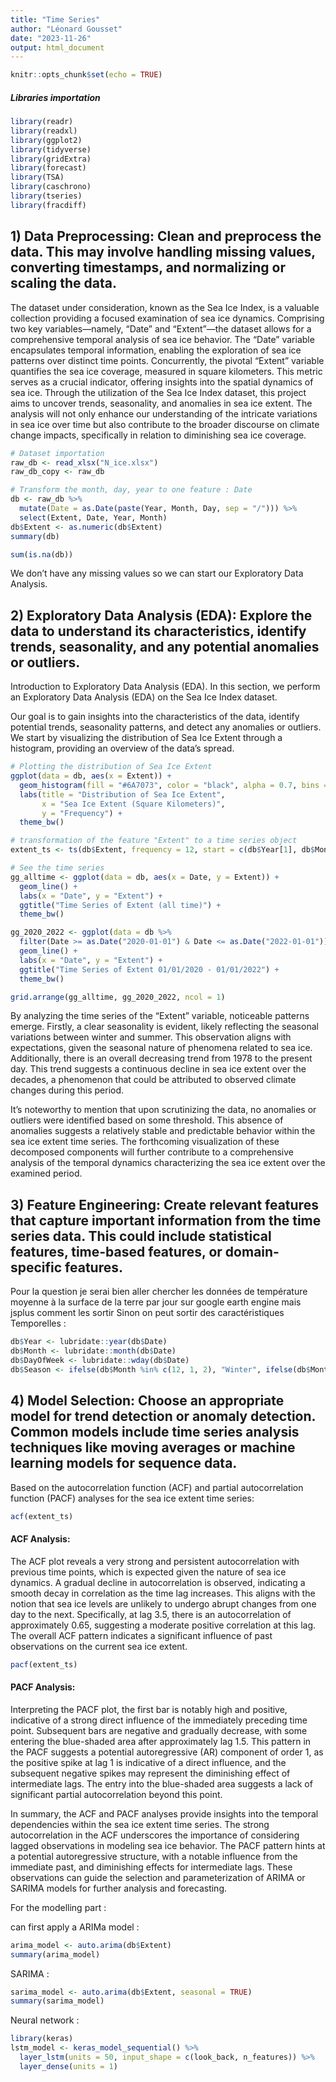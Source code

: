 ```yaml
---
title: "Time Series"
author: "Léonard Gousset"
date: "2023-11-26"
output: html_document
---
```


```r
knitr::opts_chunk$set(echo = TRUE)
```

##### Libraries importation

```r
library(readr)
library(readxl)
library(ggplot2)
library(tidyverse)
library(gridExtra)
library(forecast)
library(TSA)
library(caschrono)
library(tseries)
library(fracdiff)
```

## 1) Data Preprocessing: Clean and preprocess the data. This may involve handling missing values, converting timestamps, and normalizing or scaling the data.

The dataset under consideration, known as the Sea Ice Index, is a valuable collection providing a focused examination of sea ice dynamics. Comprising two key variables—namely, "Date" and "Extent"—the dataset allows for a comprehensive temporal analysis of sea ice behavior. The "Date" variable encapsulates temporal information, enabling the exploration of sea ice patterns over distinct time points. Concurrently, the pivotal "Extent" variable quantifies the sea ice coverage, measured in square kilometers. This metric serves as a crucial indicator, offering insights into the spatial dynamics of sea ice. Through the utilization of the Sea Ice Index dataset, this project aims to uncover trends, seasonality, and anomalies in sea ice extent. The analysis will not only enhance our understanding of the intricate variations in sea ice over time but also contribute to the broader discourse on climate change impacts, specifically in relation to diminishing sea ice coverage. 

```r
# Dataset importation
raw_db <- read_xlsx("N_ice.xlsx")
raw_db_copy <- raw_db
```

```r
# Transform the month, day, year to one feature : Date
db <- raw_db %>% 
  mutate(Date = as.Date(paste(Year, Month, Day, sep = "/"))) %>% 
  select(Extent, Date, Year, Month)
db$Extent <- as.numeric(db$Extent)
summary(db)
```
```r
sum(is.na(db))
```
We don't have any missing values so we can start our Exploratory Data Analysis.

## 2) Exploratory Data Analysis (EDA): Explore the data to understand its characteristics, identify trends, seasonality, and any potential anomalies or outliers.

Introduction to Exploratory Data Analysis (EDA). In this section, we perform an Exploratory Data Analysis (EDA) on the Sea Ice Index dataset. 

Our goal is to gain insights into the characteristics of the data, identify potential trends, seasonality patterns, and detect any anomalies or outliers. We start by visualizing the distribution of Sea Ice Extent through a histogram, providing an overview of the data's spread.


```r

# Plotting the distribution of Sea Ice Extent
ggplot(data = db, aes(x = Extent)) +
  geom_histogram(fill = "#6A7073", color = "black", alpha = 0.7, bins = 50) +
  labs(title = "Distribution of Sea Ice Extent",
       x = "Sea Ice Extent (Square Kilometers)",
       y = "Frequency") +
  theme_bw()
```


```r
# transformation of the feature "Extent" to a time series object
extent_ts <- ts(db$Extent, frequency = 12, start = c(db$Year[1], db$Month[1]))

# See the time series
gg_alltime <- ggplot(data = db, aes(x = Date, y = Extent)) +
  geom_line() +
  labs(x = "Date", y = "Extent") +
  ggtitle("Time Series of Extent (all time)") +
  theme_bw()

gg_2020_2022 <- ggplot(data = db %>%
  filter(Date >= as.Date("2020-01-01") & Date <= as.Date("2022-01-01")), aes(x = Date, y = Extent)) +
  geom_line() +
  labs(x = "Date", y = "Extent") +
  ggtitle("Time Series of Extent 01/01/2020 - 01/01/2022") +
  theme_bw()

grid.arrange(gg_alltime, gg_2020_2022, ncol = 1)
```

By analyzing the time series of the "Extent" variable, noticeable patterns emerge. Firstly, a clear seasonality is evident, likely reflecting the seasonal variations between winter and summer. This observation aligns with expectations, given the seasonal nature of phenomena related to sea ice. Additionally, there is an overall decreasing trend from 1978 to the present day. This trend suggests a continuous decline in sea ice extent over the decades, a phenomenon that could be attributed to observed climate changes during this period.

It's noteworthy to mention that upon scrutinizing the data, no anomalies or outliers were identified based on some threshold. This absence of anomalies suggests a relatively stable and predictable behavior within the sea ice extent time series. The forthcoming visualization of these decomposed components will further contribute to a comprehensive analysis of the temporal dynamics characterizing the sea ice extent over the examined period.


## 3) Feature Engineering: Create relevant features that capture important information from the time series data. This could include statistical features, time-based features, or domain-specific features.


Pour la question je serai bien aller chercher les données de température moyenne à la surface de la terre par jour sur google earth engine mais jsplus comment les sortir
Sinon on peut sortir des caractéristiques Temporelles :
```r
db$Year <- lubridate::year(db$Date)
db$Month <- lubridate::month(db$Date)
db$DayOfWeek <- lubridate::wday(db$Date)
db$Season <- ifelse(db$Month %in% c(12, 1, 2), "Winter", ifelse(db$Month %in% c(3, 4, 5), "Spring", ifelse(db$Month %in% c(6, 7, 8), "Summer", "Fall")))

```


## 4) Model Selection: Choose an appropriate model for trend detection or anomaly detection. Common models include time series analysis techniques like moving averages or machine learning models for sequence data.

Based on the autocorrelation function (ACF) and partial autocorrelation function (PACF) analyses for the sea ice extent time series:

```r
acf(extent_ts)
```
#### ACF Analysis:
The ACF plot reveals a very strong and persistent autocorrelation with previous time points, which is expected given the nature of sea ice dynamics. A gradual decline in autocorrelation is observed, indicating a smooth decay in correlation as the time lag increases. This aligns with the notion that sea ice levels are unlikely to undergo abrupt changes from one day to the next. Specifically, at lag 3.5, there is an autocorrelation of approximately 0.65, suggesting a moderate positive correlation at this lag. The overall ACF pattern indicates a significant influence of past observations on the current sea ice extent.


```r
pacf(extent_ts)
```

#### PACF Analysis:
Interpreting the PACF plot, the first bar is notably high and positive, indicative of a strong direct influence of the immediately preceding time point. Subsequent bars are negative and gradually decrease, with some entering the blue-shaded area after approximately lag 1.5. This pattern in the PACF suggests a potential autoregressive (AR) component of order 1, as the positive spike at lag 1 is indicative of a direct influence, and the subsequent negative spikes may represent the diminishing effect of intermediate lags. The entry into the blue-shaded area suggests a lack of significant partial autocorrelation beyond this point.

In summary, the ACF and PACF analyses provide insights into the temporal dependencies within the sea ice extent time series. The strong autocorrelation in the ACF underscores the importance of considering lagged observations in modeling sea ice behavior. The PACF pattern hints at a potential autoregressive structure, with a notable influence from the immediate past, and diminishing effects for intermediate lags. These observations can guide the selection and parameterization of ARIMA or SARIMA models for further analysis and forecasting.

For the modelling part :

can first apply a ARIMa model :
```r
arima_model <- auto.arima(db$Extent)
summary(arima_model)
```

SARIMA :
```r
sarima_model <- auto.arima(db$Extent, seasonal = TRUE)
summary(sarima_model)
```

 Neural network :
```r
library(keras)
lstm_model <- keras_model_sequential() %>%
  layer_lstm(units = 50, input_shape = c(look_back, n_features)) %>%
  layer_dense(units = 1)

```
 
 